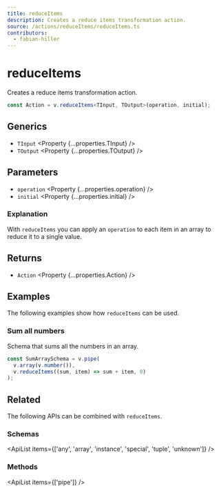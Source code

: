 ```yaml
---
title: reduceItems
description: Creates a reduce items transformation action.
source: /actions/reduceItems/reduceItems.ts
contributors:
  - fabian-hiller
---
```



# reduceItems

Creates a reduce items transformation action.

```ts
const Action = v.reduceItems<TInput, TOutput>(operation, initial);
```

## Generics

- `TInput` <Property {...properties.TInput} />
- `TOutput` <Property {...properties.TOutput} />

## Parameters

- `operation` <Property {...properties.operation} />
- `initial` <Property {...properties.initial} />

### Explanation

With `reduceItems` you can apply an `operation` to each item in an array to reduce it to a single value.

## Returns

- `Action` <Property {...properties.Action} />

## Examples

The following examples show how `reduceItems` can be used.

### Sum all numbers

Schema that sums all the numbers in an array.

```ts
const SumArraySchema = v.pipe(
  v.array(v.number()),
  v.reduceItems((sum, item) => sum + item, 0)
);
```

## Related

The following APIs can be combined with `reduceItems`.

### Schemas

<ApiList items={['any', 'array', 'instance', 'special', 'tuple', 'unknown']} />

### Methods

<ApiList items={['pipe']} />
